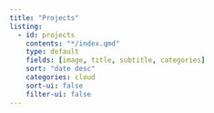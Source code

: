 ```yaml
---
title: "Projects"
listing:
  - id: projects
    contents: "*/index.qmd"
    type: default
    fields: [image, title, subtitle, categories]
    sort: "date desc"
    categories: cloud
    sort-ui: false
    filter-ui: false
---
```


::: {#projects}
:::
